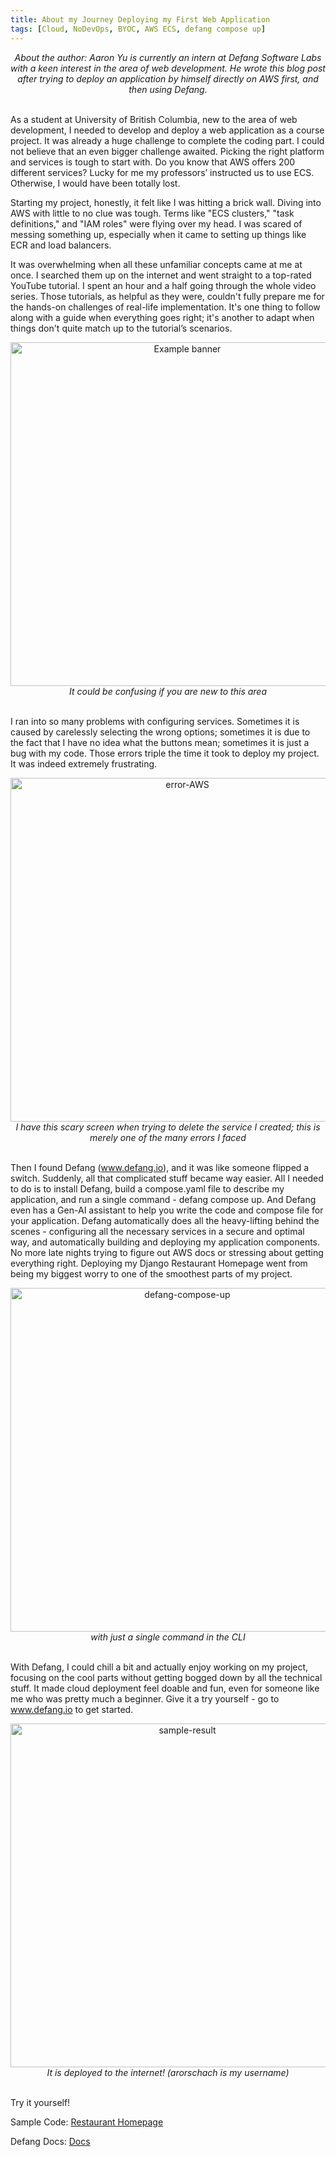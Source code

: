 ```yaml
---
title: About my Journey Deploying my First Web Application
tags: [Cloud, NoDevOps, BYOC, AWS ECS, defang compose up]
---
```

<div align="center">
    <em>About the author: Aaron Yu is currently an intern at Defang Software Labs with a keen interest in the area of web development. He wrote this blog post after trying to deploy an application by himself directly on AWS first, and then using Defang.</em>
</div>
<br/>

As a student at University of British Columbia, new to the area of web development, I needed to develop and deploy a web application as a course project. It was already a huge challenge to complete the coding part. I could not believe that an even bigger challenge awaited. Picking the right platform and services is tough to start with. Do you know that AWS offers 200 different services? Lucky for me my professors’ instructed us to use ECS. Otherwise, I would have been totally lost.

Starting my project, honestly, it felt like I was hitting a brick wall. Diving into AWS with little to no clue was tough. Terms like "ECS clusters," "task definitions," and "IAM roles" were flying over my head. I was scared of messing something up, especially when it came to setting up things like ECR and load balancers.

It was overwhelming when all these unfamiliar concepts came at me at once. I searched them up on the internet and went straight to a top-rated YouTube tutorial. I spent an hour and a half going through the whole video series. Those tutorials, as helpful as they were, couldn't fully prepare me for the hands-on challenges of real-life implementation. It's one thing to follow along with a guide when everything goes right; it's another to adapt when things don't quite match up to the tutorial’s scenarios.


<div align="center">
    <img src="/img/how-AWS-looks.png" alt="Example banner" width="550px"/>
</div>

<div align="center">
   <em>It could be confusing if you are new to this area</em>
</div>
<br/>

I ran into so many problems with configuring services. Sometimes it is caused by carelessly selecting the wrong options; sometimes it is due to the fact that I have no idea what the buttons mean; sometimes it is just a bug with my code. Those errors triple the time it took to deploy my project. It was indeed extremely frustrating.

<div align="center">
    <img src="/img/error-AWS.png" alt="error-AWS" width="550px"/>
</div>

<div align="center">
    <em>I have this scary screen when trying to delete the service I created; this is merely one of the many errors I faced</em>
</div>
<br/>

Then I found Defang (www.defang.io), and it was like someone flipped a switch. Suddenly, all that complicated stuff became way easier. All I needed to do is to install Defang, build a compose.yaml file to describe my application, and run a single command - defang compose up. And Defang even has a Gen-AI assistant to help you write the code and compose file for your application. Defang automatically does all the heavy-lifting behind the scenes - configuring all the necessary services in a secure and optimal way, and automatically building and deploying my application components. No more late nights trying to figure out AWS docs or stressing about getting everything right. Deploying my Django Restaurant Homepage went from being my biggest worry to one of the smoothest parts of my project.


<div align="center">
    <img src="/img/defang-compose-up.png" alt="defang-compose-up" width="550px"/>
</div>

<div align="center">
    <em>with just a single command in the CLI</em>
</div>
<br/>

With Defang, I could chill a bit and actually enjoy working on my project, focusing on the cool parts without getting bogged down by all the technical stuff. It made cloud deployment feel doable and fun, even for someone like me who was pretty much a beginner. Give it a try yourself - go to www.defang.io to get started.


<div align="center">
    <img src="/img/sample-result.png" alt="sample-result" width="550px"/>
</div>

<div align="center">
   <em>It is deployed to the internet! (arorschach is my username)</em>
</div>
<br/>

Try it yourself!

Sample Code: [Restaurant Homepage](https://github.com/HongchenY/Sample-Restaurant-Homepage)

Defang Docs: [Docs](/docs/intro)
